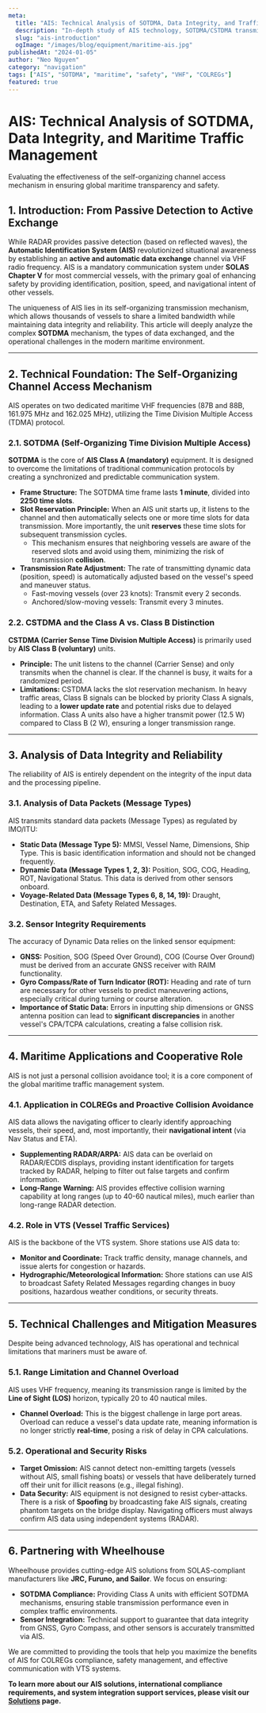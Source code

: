 ```yaml
---
meta:
  title: "AIS: Technical Analysis of SOTDMA, Data Integrity, and Traffic Management"
  description: "In-depth study of AIS technology, SOTDMA/CSTDMA transmission mechanisms, exchanged data types, and its role in enhancing maritime safety and VTS efficiency."
  slug: "ais-introduction"
  ogImage: "/images/blog/equipment/maritime-ais.jpg"
publishedAt: "2024-01-05"
author: "Neo Nguyen"
category: "navigation"
tags: ["AIS", "SOTDMA", "maritime", "safety", "VHF", "COLREGs"]
featured: true
---
```


# AIS: Technical Analysis of SOTDMA, Data Integrity, and Maritime Traffic Management

<p className="text-xl text-gray-500 italic mb-8">
  Evaluating the effectiveness of the self-organizing channel access mechanism
  in ensuring global maritime transparency and safety.
</p>

## 1. Introduction: From Passive Detection to Active Exchange

While RADAR provides passive detection (based on reflected waves), the **Automatic Identification System (AIS)** revolutionized situational awareness by establishing an **active and automatic data exchange** channel via VHF radio frequency. AIS is a mandatory communication system under **SOLAS Chapter V** for most commercial vessels, with the primary goal of enhancing safety by providing identification, position, speed, and navigational intent of other vessels.

The uniqueness of AIS lies in its self-organizing transmission mechanism, which allows thousands of vessels to share a limited bandwidth while maintaining data integrity and reliability. This article will deeply analyze the complex **SOTDMA** mechanism, the types of data exchanged, and the operational challenges in the modern maritime environment.

---

## 2. Technical Foundation: The Self-Organizing Channel Access Mechanism

AIS operates on two dedicated maritime VHF frequencies (87B and 88B, 161.975 MHz and 162.025 MHz), utilizing the Time Division Multiple Access (TDMA) protocol.

### 2.1. SOTDMA (Self-Organizing Time Division Multiple Access)

**SOTDMA** is the core of **AIS Class A (mandatory)** equipment. It is designed to overcome the limitations of traditional communication protocols by creating a synchronized and predictable communication system.

- **Frame Structure:** The SOTDMA time frame lasts **1 minute**, divided into **2250 time slots**.
- **Slot Reservation Principle:** When an AIS unit starts up, it listens to the channel and then automatically selects one or more time slots for data transmission. More importantly, the unit **reserves** these time slots for subsequent transmission cycles.
  - This mechanism ensures that neighboring vessels are aware of the reserved slots and avoid using them, minimizing the risk of transmission **collision**.
- **Transmission Rate Adjustment:** The rate of transmitting dynamic data (position, speed) is automatically adjusted based on the vessel's speed and maneuver status.
  - Fast-moving vessels (over 23 knots): Transmit every 2 seconds.
  - Anchored/slow-moving vessels: Transmit every 3 minutes.

### 2.2. CSTDMA and the Class A vs. Class B Distinction

**CSTDMA (Carrier Sense Time Division Multiple Access)** is primarily used by **AIS Class B (voluntary)** units.

- **Principle:** The unit listens to the channel (Carrier Sense) and only transmits when the channel is clear. If the channel is busy, it waits for a randomized period.
- **Limitations:** CSTDMA lacks the slot reservation mechanism. In heavy traffic areas, Class B signals can be blocked by priority Class A signals, leading to a **lower update rate** and potential risks due to delayed information. Class A units also have a higher transmit power (12.5 W) compared to Class B (2 W), ensuring a longer transmission range.

---

## 3. Analysis of Data Integrity and Reliability

The reliability of AIS is entirely dependent on the integrity of the input data and the processing pipeline.

### 3.1. Analysis of Data Packets (Message Types)

AIS transmits standard data packets (Message Types) as regulated by IMO/ITU:

- **Static Data (Message Type 5):** MMSI, Vessel Name, Dimensions, Ship Type. This is basic identification information and should not be changed frequently.
- **Dynamic Data (Message Types 1, 2, 3):** Position, SOG, COG, Heading, ROT, Navigational Status. This data is derived from other sensors onboard.
- **Voyage-Related Data (Message Types 6, 8, 14, 19):** Draught, Destination, ETA, and Safety Related Messages.

### 3.2. Sensor Integrity Requirements

The accuracy of Dynamic Data relies on the linked sensor equipment:

- **GNSS:** Position, SOG (Speed Over Ground), COG (Course Over Ground) must be derived from an accurate GNSS receiver with RAIM functionality.
- **Gyro Compass/Rate of Turn Indicator (ROT):** Heading and rate of turn are necessary for other vessels to predict maneuvering actions, especially critical during turning or course alteration.
- **Importance of Static Data:** Errors in inputting ship dimensions or GNSS antenna position can lead to **significant discrepancies** in another vessel's CPA/TCPA calculations, creating a false collision risk.

---

## 4. Maritime Applications and Cooperative Role

AIS is not just a personal collision avoidance tool; it is a core component of the global maritime traffic management system.

### 4.1. Application in COLREGs and Proactive Collision Avoidance

AIS data allows the navigating officer to clearly identify approaching vessels, their speed, and, most importantly, their **navigational intent** (via Nav Status and ETA).

- **Supplementing RADAR/ARPA:** AIS data can be overlaid on RADAR/ECDIS displays, providing instant identification for targets tracked by RADAR, helping to filter out false targets and confirm information.
- **Long-Range Warning:** AIS provides effective collision warning capability at long ranges (up to 40-60 nautical miles), much earlier than long-range RADAR detection.

### 4.2. Role in VTS (Vessel Traffic Services)

AIS is the backbone of the VTS system. Shore stations use AIS data to:

- **Monitor and Coordinate:** Track traffic density, manage channels, and issue alerts for congestion or hazards.
- **Hydrographic/Meteorological Information:** Shore stations can use AIS to broadcast Safety Related Messages regarding changes in buoy positions, hazardous weather conditions, or security threats.

---

## 5. Technical Challenges and Mitigation Measures

Despite being advanced technology, AIS has operational and technical limitations that mariners must be aware of.

### 5.1. Range Limitation and Channel Overload

AIS uses VHF frequency, meaning its transmission range is limited by the **Line of Sight (LOS)** horizon, typically 20 to 40 nautical miles.

- **Channel Overload:** This is the biggest challenge in large port areas. Overload can reduce a vessel's data update rate, meaning information is no longer strictly **real-time**, posing a risk of delay in CPA calculations.

### 5.2. Operational and Security Risks

- **Target Omission:** AIS cannot detect non-emitting targets (vessels without AIS, small fishing boats) or vessels that have deliberately turned off their unit for illicit reasons (e.g., illegal fishing).
- **Data Security:** AIS equipment is not designed to resist cyber-attacks. There is a risk of **Spoofing** by broadcasting fake AIS signals, creating phantom targets on the bridge display. Navigating officers must always confirm AIS data using independent systems (RADAR).

---

## 6. Partnering with Wheelhouse

Wheelhouse provides cutting-edge AIS solutions from SOLAS-compliant manufacturers like **JRC, Furuno, and Sailor**. We focus on ensuring:

- **SOTDMA Compliance:** Providing Class A units with efficient SOTDMA mechanisms, ensuring stable transmission performance even in complex traffic environments.
- **Sensor Integration:** Technical support to guarantee that data integrity from GNSS, Gyro Compass, and other sensors is accurately transmitted via AIS.

We are committed to providing the tools that help you maximize the benefits of AIS for COLREGs compliance, safety management, and effective communication with VTS systems.

**To learn more about our AIS solutions, international compliance requirements, and system integration support services, please visit our [Solutions](/solutions) page.**
